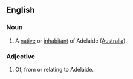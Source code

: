 ==English==

===Noun===
{{en-noun}}

# A [[native]] or [[inhabitant]] of Adelaide ([[Australia]]).

===Adjective===
{{en-adj|-}}

# Of, from or relating to Adelaide.